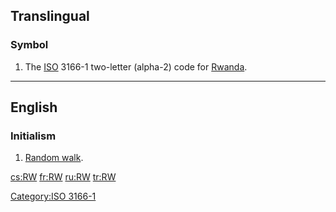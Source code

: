 {{also|.rw}}
==Translingual==

===Symbol===
{{head|mul|symbol}}
# The [[ISO]] 3166-1 two-letter (alpha-2) code for [[Rwanda]].

[[Category:ISO 3166-1]]

----

==English==

===Initialism===
{{rfc-header|Initialism}}
{{en-initialism}}

# {{label|en|mathematics}} [[random walk|Random walk]].

[[cs:RW]]
[[fr:RW]]
[[ru:RW]]
[[tr:RW]]